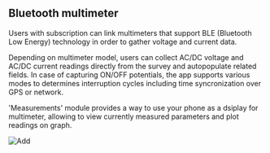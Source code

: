 
## Bluetooth multimeter

Users with subscription can link multimeters that support BLE (Bluetooth Low Energy) technology in order to gather voltage and current data.

Depending on multimeter model, users can collect AC/DC voltage and AC/DC current readings directly from the survey and autopopulate related fields. In case of capturing ON/OFF potentials, the app supports various modes to determines interruption cycles including time syncronization over GPS or network.

'Measurements' module provides a way to use your phone as a dsiplay for multimeter, allowing to view currently measured parameters and plot readings on graph.

<ImageView>
  <Image src="/images/multimeter/9.1.png" alt="Add" width={300} height={300} />
</ImageView>
